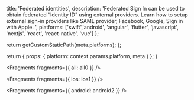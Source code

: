                   
  title: 'Federated identities',
  description: 'Federated Sign In can be used to obtain federated “Identity ID” using external providers. Learn how to setup external sign-in providers like SAML provider, Facebook, Google, Sign in with Apple. ',
  platforms: ['swift','android', 'angular', 'flutter', 'javascript', 'nextjs', 'react', 'react-native', 'vue']
};

  return getCustomStaticPath(meta.platforms);
};

  return {
    props: {
      platform: context.params.platform,
      meta
    }
  };
}
          



<Fragments fragments={{ all: all0 }} />


<Fragments fragments={{ ios: ios1 }} />


<Fragments fragments={{ android: android2 }} />
